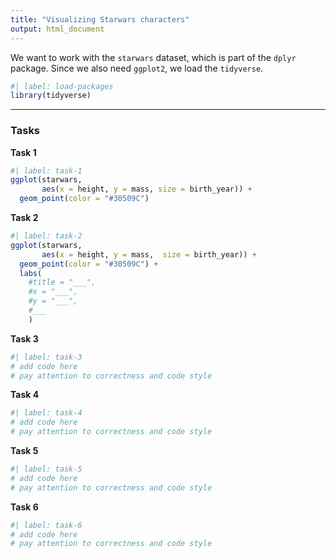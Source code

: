 ```yaml
---
title: "Visualizing Starwars characters"
output: html_document
---
```



We want to work with the `starwars` dataset, which is part of the `dplyr` package. Since we also need `ggplot2`, we load the `tidyverse`.

```r
#| label: load-packages
library(tidyverse)
```


-----------------


### Tasks


__Task 1__


```r
#| label: task-1
ggplot(starwars, 
       aes(x = height, y = mass, size = birth_year)) +
  geom_point(color = "#30509C")

```


__Task 2__



```r
#| label: task-2
ggplot(starwars, 
       aes(x = height, y = mass,  size = birth_year)) +
  geom_point(color = "#30509C") +
  labs(
    #title = "___",
    #x = "___", 
    #y = "___",
    #___
    )
```



__Task 3__



```r
#| label: task-3
# add code here
# pay attention to correctness and code style

```


__Task 4__


```r
#| label: task-4
# add code here
# pay attention to correctness and code style

```



__Task 5__



```r
#| label: task-5
# add code here
# pay attention to correctness and code style

```

__Task 6__


```r
#| label: task-6
# add code here
# pay attention to correctness and code style

```
